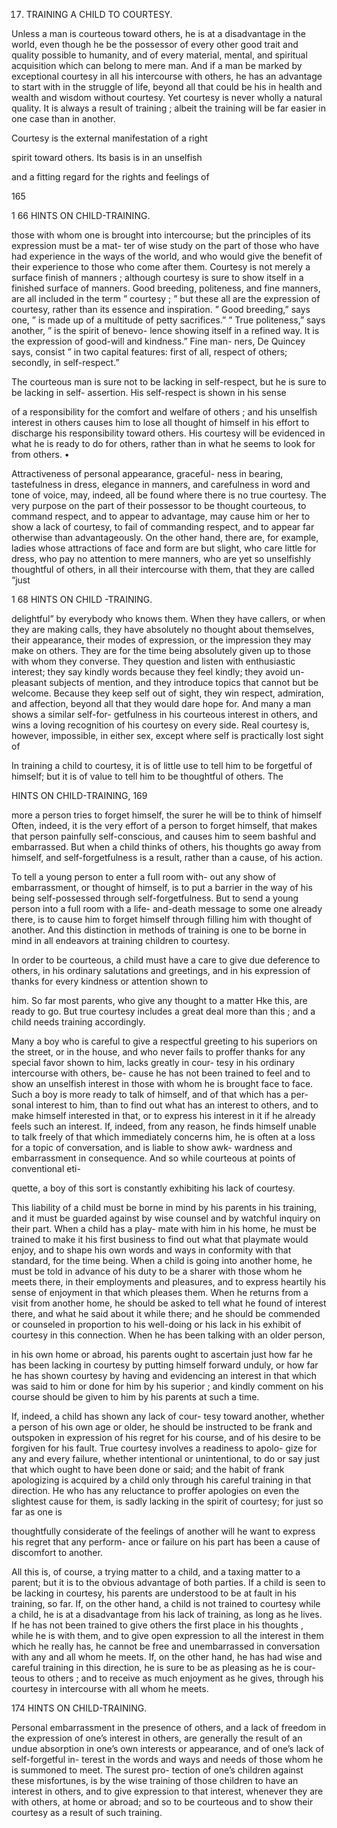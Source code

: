 17. TRAINING A CHILD TO COURTESY.



Unless a man is courteous toward others, he is at a disadvantage in the world, even though he be the possessor of every other good trait and quality possible to humanity, and of every material, mental, and spiritual acquisition which can belong to mere man. And if a man be marked by exceptional courtesy in all his intercourse with others, he has an advantage to start with in the struggle of life, beyond all that could be his in health and wealth and wisdom without courtesy. Yet courtesy is never wholly a natural quality. It is always a result of training ; albeit the training will be far easier in one case than in another.

Courtesy is the external manifestation of a right

spirit toward others. Its basis is in an unselfish

and a fitting regard for the rights and feelings of

165



1 66 HINTS ON CHILD-TRAINING.

those with whom one is brought into intercourse; but the principles of its expression must be a mat- ter of wise study on the part of those who have had experience in the ways of the world, and who would give the benefit of their experience to those who come after them. Courtesy is not merely a surface finish of manners ; although courtesy is sure to show itself in a finished surface of manners. Good breeding, politeness, and fine manners, are all included in the term " courtesy ; " but these all are the expression of courtesy, rather than its essence and inspiration. " Good breeding," says one, " is made up of a multitude of petty sacrifices." " True politeness," says another, " is the spirit of benevo- lence showing itself in a refined way. It is the expression of good-will and kindness." Fine man- ners, De Quincey says, consist " in two capital features: first of all, respect of others; secondly, in self-respect."

The courteous man is sure not to be lacking in self-respect, but he is sure to be lacking in self- assertion. His self-respect is shown in his sense




of a responsibility for the comfort and welfare of others ; and his unselfish interest in others causes him to lose all thought of himself in his effort to discharge his responsibility toward others. His courtesy will be evidenced in what he is ready to do for others, rather than in what he seems to look for from others. •

Attractiveness of personal appearance, graceful- ness in bearing, tastefulness in dress, elegance in manners, and carefulness in word and tone of voice, may, indeed, all be found where there is no true courtesy. The very purpose on the part of their possessor to be thought courteous, to command respect, and to appear to advantage, may cause him or her to show a lack of courtesy, to fail of commanding respect, and to appear far otherwise than advantageously. On the other hand, there are, for example, ladies whose attractions of face and form are but slight, who care little for dress, who pay no attention to mere manners, who are yet so unselfishly thoughtful of others, in all their intercourse with them, that they are called "just



1 68 HINTS ON CHILD -TRAINING.

delightful" by everybody who knows them. When they have callers, or when they are making calls, they have absolutely no thought about themselves, their appearance, their modes of expression, or the impression they may make on others. They are for the time being absolutely given up to those with whom they converse. They question and listen with enthusiastic interest; they say kindly words because they feel kindly; they avoid un- pleasant subjects of mention, and they introduce topics that cannot but be welcome. Because they keep self out of sight, they win respect, admiration, and affection, beyond all that they would dare hope for. And many a man shows a similar self-for- getfulness in his courteous interest in others, and wins a loving recognition of his courtesy on every side. Real courtesy is, however, impossible, in either sex, except where self is practically lost sight of

In training a child to courtesy, it is of little use to tell him to be forgetful of himself; but it is of value to tell him to be thoughtful of others. The



HINTS ON CHILD-TRAINING, 169

more a person tries to forget himself, the surer he will be to think of himself Often, indeed, it is the very effort of a person to forget himself, that makes that person painfully self-conscious, and causes him to seem bashful and embarrassed. But when a child thinks of others, his thoughts go away from himself, and self-forgetfulness is a result, rather than a cause, of his action.

To tell a young person to enter a full room with- out any show of embarrassment, or thought of himself, is to put a barrier in the way of his being self-possessed through self-forgetfulness. But to send a young person into a full room with a life- and-death message to some one already there, is to cause him to forget himself through filling him with thought of another. And this distinction in methods of training is one to be borne in mind in all endeavors at training children to courtesy.

In order to be courteous, a child must have a care to give due deference to others, in his ordinary salutations and greetings, and in his expression of thanks for every kindness or attention shown to




him. So far most parents, who give any thought to a matter Hke this, are ready to go. But true courtesy includes a great deal more than this ; and a child needs training accordingly.

Many a boy who is careful to give a respectful greeting to his superiors on the street, or in the house, and who never fails to proffer thanks for any special favor shown to him, lacks greatly in cour- tesy in his ordinary intercourse with others, be- cause he has not been trained to feel and to show an unselfish interest in those with whom he is brought face to face. Such a boy is more ready to talk of himself, and of that which has a per- sonal interest to him, than to find out what has an interest to others, and to make himself interested in that, or to express his interest in it if he already feels such an interest. If, indeed, from any reason, he finds himself unable to talk freely of that which immediately concerns him, he is often at a loss for a topic of conversation, and is liable to show awk- wardness and embarrassment in consequence. And so while courteous at points of conventional eti-




quette, a boy of this sort is constantly exhibiting his lack of courtesy.

This liability of a child must be borne in mind by his parents in his training, and it must be guarded against by wise counsel and by watchful inquiry on their part. When a child has a play- mate with him in his home, he must be trained to make it his first business to find out what that playmate would enjoy, and to shape his own words and ways in conformity with that standard, for the time being. When a child is going into another home, he must be told in advance of his duty to be a sharer with those whom he meets there, in their employments and pleasures, and to express heartily his sense of enjoyment in that which pleases them. When he returns from a visit from another home, he should be asked to tell what he found of interest there, and what he said about it while there; and he should be commended or counseled in proportion to his well-doing or his lack in his exhibit of courtesy in this connection. When he has been talking with an older person,




in his own home or abroad, his parents ought to ascertain just how far he has been lacking in courtesy by putting himself forward unduly, or how far he has shown courtesy by having and evidencing an interest in that which was said to him or done for him by his superior ; and kindly comment on his course should be given to him by his parents at such a time.

If, indeed, a child has shown any lack of cour- tesy toward another, whether a person of his own age or older, he should be instructed to be frank and outspoken in expression of his regret for his course, and of his desire to be forgiven for his fault. True courtesy involves a readiness to apolo- gize for any and every failure, whether intentional or unintentional, to do or say just that which ought to have been done or said; and the habit of frank apologizing is acquired by a child only through his careful training in that direction. He who has any reluctance to proffer apologies on even the slightest cause for them, is sadly lacking in the spirit of courtesy; for just so far as one is




thoughtfully considerate of the feelings of another will he want to express his regret that any perform- ance or failure on his part has been a cause of discomfort to another.

All this is, of course, a trying matter to a child, and a taxing matter to a parent; but it is to the obvious advantage of both parties. If a child is seen to be lacking in courtesy, his parents are understood to be at fault in his training, so far. If, on the other hand, a child is not trained to courtesy while a child, he is at a disadvantage from his lack of training, as long as he lives. If he has not been trained to give others the first place in his thoughts , while he is with them, and to give open expression to all the interest in them which he really has, he cannot be free and unembarrassed in conversation with any and all whom he meets. If, on the other hand, he has had wise and careful training in this direction, he is sure to be as pleasing as he is cour- teous to others ; and to receive as much enjoyment as he gives, through his courtesy in intercourse with all whom he meets.



174 HINTS ON CHILD-TRAINING.

Personal embarrassment in the presence of others, and a lack of freedom in the expression of one's interest in others, are generally the result of an undue absorption in one's own interests or appearance, and of one's lack of self-forgetful in- terest in the words and ways and needs of those whom he is summoned to meet. The surest pro- tection of one's children against these misfortunes, is by the wise training of those children to have an interest in others, and to give expression to that interest, whenever they are with others, at home or abroad; and so to be courteous and to show their courtesy as a result of such training.